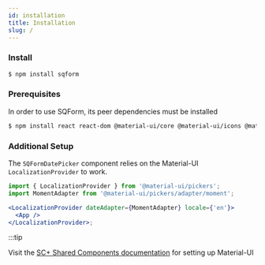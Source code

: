 ```yaml
---
id: installation
title: Installation
slug: /
---
```


### Install

```bash
$ npm install sqform
```

### Prerequisites

In order to use SQForm, its peer dependencies must be installed

```bash
$ npm install react react-dom @material-ui/core @material-ui/icons @material-ui/lab @material-ui/pickers
```

### Additional Setup

The `SQFormDatePicker` component relies on the Material-UI `LocalizationProvider` to work.

```jsx
import { LocalizationProvider } from '@material-ui/pickers';
import MomentAdapter from '@material-ui/pickers/adapter/moment';

<LocalizationProvider dateAdapter={MomentAdapter} locale={'en'}>
  <App />
</LocalizationProvider>;
```

:::tip

Visit the [SC+ Shared Components documentation](https://bitbucket.org/SelectQuote/scplus-shared-components/src/master/README.md) for setting up Material-UI
